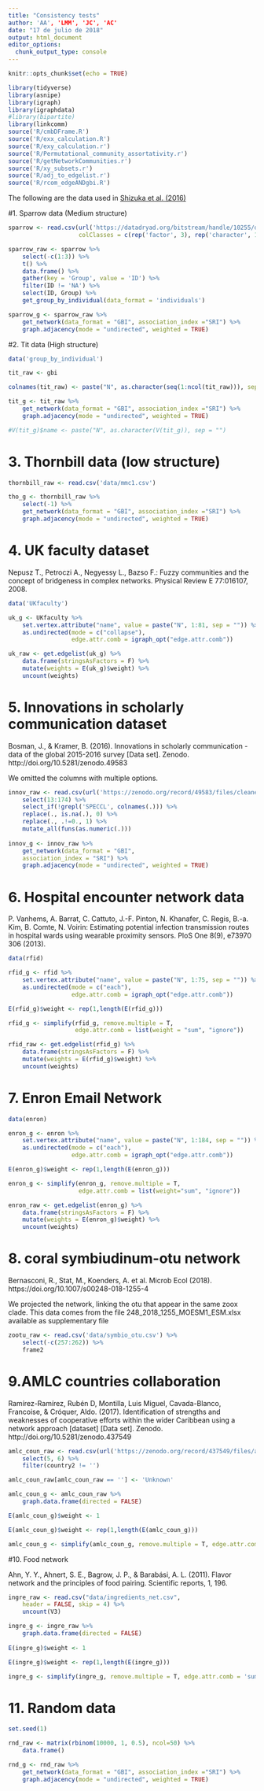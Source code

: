 ---
title: "Consistency tests"
author: 'AA', 'LMM', 'JC', 'AC'
date: "17 de julio de 2018"
output: html_document
editor_options:
  chunk_output_type: console
---

```{r setup, include=FALSE}
knitr::opts_chunk$set(echo = TRUE)
```

```{r libraries, scripts, and data}
library(tidyverse)
library(asnipe)
library(igraph)
library(igraphdata)
#library(bipartite)
library(linkcomm)
source('R/cmbDFrame.R')
source('R/exx_calculation.R')
source('R/exy_calculation.r')
source('R/Permutational_community_assortativity.r')
source('R/getNetworkCommunities.r')
source('R/xy_subsets.r')
source('R/adj_to_edgelist.r')
source('R/rcom_edgeANDgbi.R')
```

The following are the data used in [Shizuka et al. (2016)](https://www.sciencedirect.com/science/article/pii/S0003347215004480?via%3Dihub)

#1. Sparrow data (Medium structure)

```{r sparrow data}
sparrow <- read.csv(url('https://datadryad.org/bitstream/handle/10255/dryad.63926/Flock_Season3_Dryad.csv'), na.strings = c('NA', ' ', ''),
                    colClasses = c(rep('factor', 3), rep('character', 10)))

sparrow_raw <- sparrow %>%
    select(-c(1:3)) %>%
    t() %>%
    data.frame() %>%
    gather(key = 'Group', value = 'ID') %>%
    filter(ID != 'NA') %>%
    select(ID, Group) %>%
    get_group_by_individual(data_format = 'individuals')
```

```{r sparrow graph}
sparrow_g <- sparrow_raw %>%
    get_network(data_format = "GBI", association_index ="SRI") %>%
    graph.adjacency(mode = "undirected", weighted = TRUE)
```


#2. Tit data (High structure)

```{r tits graph}
data('group_by_individual')

tit_raw <- gbi

colnames(tit_raw) <- paste("N", as.character(seq(1:ncol(tit_raw))), sep = "")

tit_g <- tit_raw %>%
    get_network(data_format = "GBI", association_index ="SRI") %>%
    graph.adjacency(mode = "undirected", weighted = TRUE)

#V(tit_g)$name <- paste("N", as.character(V(tit_g)), sep = "")
```

# 3. Thornbill data (low structure)

```{r thornbill graph}
thornbill_raw <- read.csv('data/mmc1.csv')

tho_g <- thornbill_raw %>%
    select(-1) %>%
    get_network(data_format = "GBI", association_index ="SRI") %>%
    graph.adjacency(mode = "undirected", weighted = TRUE)
```

# 4. UK faculty dataset

Nepusz T., Petroczi A., Negyessy L., Bazso F.: Fuzzy communities and the concept of bridgeness in complex networks. Physical Review E 77:016107, 2008. 

```{r}
data('UKfaculty')

uk_g <- UKfaculty %>%
    set.vertex.attribute("name", value = paste("N", 1:81, sep = "")) %>%
    as.undirected(mode = c("collapse"), 
                  edge.attr.comb = igraph_opt("edge.attr.comb"))

uk_raw <- get.edgelist(uk_g) %>%
    data.frame(stringsAsFactors = F) %>% 
    mutate(weights = E(uk_g)$weight) %>% 
    uncount(weights)
```

# 5. Innovations in scholarly communication dataset

Bosman, J., & Kramer, B. (2016). Innovations in scholarly communication - data of the global 2015-2016 survey [Data set]. Zenodo. http://doi.org/10.5281/zenodo.49583

We omitted the columns with multiple options.

```{r}
innov_raw <- read.csv(url('https://zenodo.org/record/49583/files/cleaned-data-innovations-in-scholarly-communication-survey_def.csv'), sep = ';', na.strings = '', colClasses = 'character') %>% 
    select(13:174) %>% 
    select_if(!grepl('SPECCL', colnames(.))) %>% 
    replace(., is.na(.), 0) %>% 
    replace(., .!=0., 1) %>% 
    mutate_all(funs(as.numeric(.)))
                  
innov_g <- innov_raw %>% 
    get_network(data_format = "GBI", 
	association_index = "SRI") %>% 
    graph.adjacency(mode = "undirected", weighted = TRUE)
```


# 6. Hospital encounter network data

P. Vanhems, A. Barrat, C. Cattuto, J.-F. Pinton, N. Khanafer, C. Regis, B.-a. Kim, B. Comte, N. Voirin: Estimating potential infection transmission routes in hospital wards using wearable proximity sensors. PloS One 8(9), e73970 306 (2013). 

```{r}
data(rfid)

rfid_g <- rfid %>% 
    set.vertex.attribute("name", value = paste("N", 1:75, sep = "")) %>%
    as.undirected(mode = c("each"), 
                  edge.attr.comb = igraph_opt("edge.attr.comb"))

E(rfid_g)$weight <- rep(1,length(E(rfid_g)))

rfid_g <- simplify(rfid_g, remove.multiple = T, 
                   edge.attr.comb = list(weight = "sum", "ignore"))

rfid_raw <- get.edgelist(rfid_g) %>% 
    data.frame(stringsAsFactors = F) %>% 
    mutate(weights = E(rfid_g)$weight) %>% 
    uncount(weights)
```

# 7. Enron Email Network 

```{r}
data(enron)

enron_g <- enron %>% 
    set.vertex.attribute("name", value = paste("N", 1:184, sep = "")) %>%
    as.undirected(mode = c("each"), 
                  edge.attr.comb = igraph_opt("edge.attr.comb"))

E(enron_g)$weight <- rep(1,length(E(enron_g)))

enron_g <- simplify(enron_g, remove.multiple = T, 
                    edge.attr.comb = list(weight="sum", "ignore"))

enron_raw <- get.edgelist(enron_g) %>% 
    data.frame(stringsAsFactors = F) %>% 
    mutate(weights = E(enron_g)$weight) %>% 
    uncount(weights)
```

# 8. coral symbiudinum-otu network

Bernasconi, R., Stat, M., Koenders, A. et al. Microb Ecol (2018). https://doi.org/10.1007/s00248-018-1255-4

We projected the network, linking the otu that appear in the same zoox clade.
This data comes from the file 248_2018_1255_MOESM1_ESM.xlsx available as 
supplementary file

```{r}
zootu_raw <- read.csv('data/symbio_otu.csv') %>% 
    select(-c(257:262)) %>% 
    frame2
```


# 9.AMLC countries collaboration

Ramírez-Ramírez, Rubén D, Montilla, Luis Miguel, Cavada-Blanco, Francoise, & Cróquer, Aldo. (2017). Identification of strengths and weaknesses of cooperative efforts within the wider Caribbean using a network approach [dataset] [Data set]. Zenodo. http://doi.org/10.5281/zenodo.437549

```{r}
amlc_coun_raw <- read.csv(url('https://zenodo.org/record/437549/files/amlc_collaboration_network.csv'), stringsAsFactors = F) %>% 
    select(5, 6) %>% 
    filter(country2 != '')

amlc_coun_raw[amlc_coun_raw == ''] <- 'Unknown'

amlc_coun_g <- amlc_coun_raw %>% 
    graph.data.frame(directed = FALSE)

E(amlc_coun_g)$weight <- 1

E(amlc_coun_g)$weight <- rep(1,length(E(amlc_coun_g)))

amlc_coun_g <- simplify(amlc_coun_g, remove.multiple = T, edge.attr.comb = 'sum')
```

#10. Food network

Ahn, Y. Y., Ahnert, S. E., Bagrow, J. P., & Barabási, A. L. (2011). Flavor network and the principles of food pairing. Scientific reports, 1, 196.

```{r}
ingre_raw <- read.csv("data/ingredients_net.csv", 
    header = FALSE, skip = 4) %>% 
    uncount(V3)

ingre_g <- ingre_raw %>% 
    graph.data.frame(directed = FALSE)
    
E(ingre_g)$weight <- 1

E(ingre_g)$weight <- rep(1,length(E(ingre_g)))

ingre_g <- simplify(ingre_g, remove.multiple = T, edge.attr.comb = 'sum')
```


# 11. Random data

```{r random graph}
set.seed(1)

rnd_raw <- matrix(rbinom(10000, 1, 0.5), ncol=50) %>%
    data.frame()

rnd_g <- rnd_raw %>%
    get_network(data_format = "GBI", association_index ="SRI") %>%
    graph.adjacency(mode = "undirected", weighted = TRUE)
```


